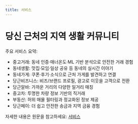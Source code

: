 ```yaml
---
title: 서비스
---
```


# 당신 근처의 지역 생활 커뮤니티

주요 서비스 요약:

- 중고거래: 동네 인증·매너온도·ML 기반 분석으로 안전한 거래 경험
- 동네생활: 맛집·모임·일상 공유 등 동네의 실시간 이야기
- 동네가게: 쿠폰·후기·소식으로 근처 가게를 발견하고 연결
- 당근비즈니스: 비즈/브랜드 프로필, 광고로 이웃을 고객으로 전환
- 당근알바: 가까운 거리의 다양한 일거리 매칭
- 중고차: 투명한 차량 정보 기반의 직거래
- 부동산: 허위 매물 필터링과 정교화된 정보 제공
- 당근페이: 더 쉽고 안전한 송금과 지역 금융 경험

자세한 내용은 원문을 참고하세요: [서비스](https://about.daangn.com/service/)
